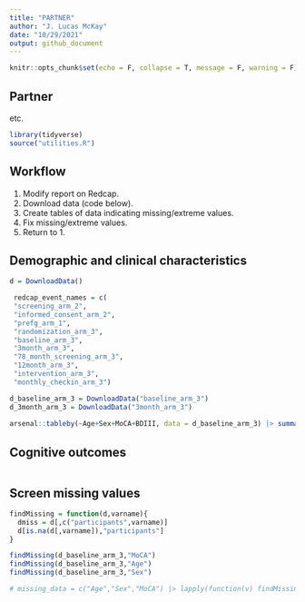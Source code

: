 ```yaml
---
title: "PARTNER"
author: "J. Lucas McKay"
date: "10/29/2021"
output: github_document
---
```


```r
knitr::opts_chunk$set(echo = F, collapse = T, message = F, warning = F)
```

## Partner

etc.

```r
library(tidyverse)
source("utilities.R")
```

## Workflow

1. Modify report on Redcap.
2. Download data (code below).
3. Create tables of data indicating missing/extreme values.
4. Fix missing/extreme values.
5. Return to 1.

## Demographic and clinical characteristics
```r

d = DownloadData()

 redcap_event_names = c(
 "screening_arm_2",
 "informed_consent_arm_2",
 "prefg_arm_1",
 "randomization_arm_3",
 "baseline_arm_3",
 "3month_arm_3",
 "78_month_screening_arm_3",
 "12month_arm_3",
 "intervention_arm_3",
 "monthly_checkin_arm_3") 

d_baseline_arm_3 = DownloadData("baseline_arm_3")
d_3month_arm_3 = DownloadData("3month_arm_3")
 
arsenal::tableby(~Age+Sex+MoCA+BDIII, data = d_baseline_arm_3) |> summary(digits=1) |> knitr::kable()
```

## Cognitive outcomes

```r

```


## Screen missing values

```r
findMissing = function(d,varname){
  dmiss = d[,c("participants",varname)]
  d[is.na(d[,varname]),"participants"]
}

findMissing(d_baseline_arm_3,"MoCA")
findMissing(d_baseline_arm_3,"Age")
findMissing(d_baseline_arm_3,"Sex")

# missing_data = c("Age","Sex","MoCA") |> lapply(function(v) findMissing(d,v))




```

